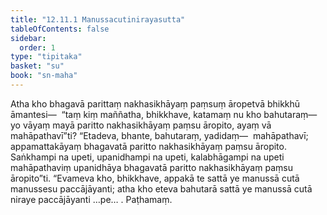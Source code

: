 ```yaml
---
title: "12.11.1 Manussacutinirayasutta"
tableOfContents: false
sidebar:
  order: 1
type: "tipitaka"
basket: "su"
book: "sn-maha"
---
```



<DynamicBreadcrumb />

<Division number="1172" book="sn-maha" bookNo="14" page="412">

<Paragraph number="2521" book="sn-maha">
Atha kho bhagavā parittaṃ nakhasikhāyaṃ paṃsuṃ āropetvā bhikkhū āmantesi—  “taṃ kiṃ maññatha, bhikkhave, katamaṃ nu kho bahutaraṃ—  yo vāyaṃ mayā paritto nakhasikhāyaṃ paṃsu āropito, ayaṃ vā mahāpathavī”ti? “Etadeva, bhante, bahutaraṃ, yadidaṃ—  mahāpathavī; appamattakāyaṃ bhagavatā paritto nakhasikhāyaṃ paṃsu āropito. Saṅkhampi na upeti, upanidhampi na upeti, kalabhāgampi na upeti mahāpathaviṃ upanidhāya bhagavatā paritto nakhasikhāyaṃ paṃsu āropito”ti. “Evameva kho, bhikkhave, appakā te sattā ye manussā cutā manussesu paccājāyanti; atha kho eteva bahutarā sattā ye manussā cutā niraye paccājāyanti …pe… .

</Paragraph>
</Division>

<Paragraph number="2522" type="center" book="sn-maha">
Paṭhamaṃ.
</Paragraph>